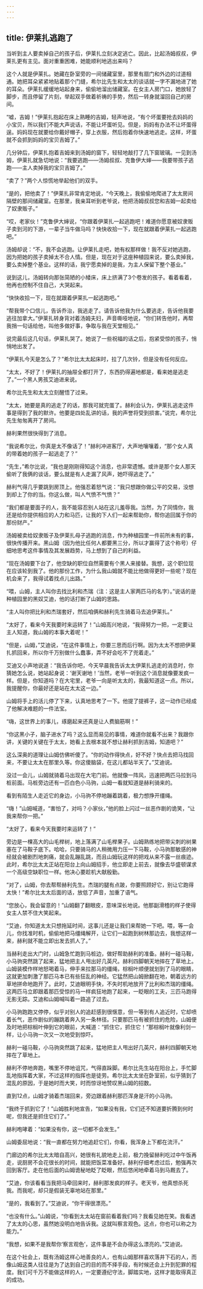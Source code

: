 ```yaml
---
---
---
```

title: 伊莱扎逃跑了
---






当听到主人要卖掉自己的孩子后，伊莱扎立刻决定逃亡。因此，比起汤姆叔叔，伊莱扎更有主见。面对重重困难，她能顺利地逃出来吗？

这个人就是伊莱扎。她藏在卧室旁的一间储藏室里，那里有扇门和外边的过道相通。她把耳朵紧紧地贴着那个门缝，希尔比先生和太太的谈话就一字不漏地进了她的耳朵。伊莱扎缓缓地站起身来，偷偷地溜出储藏室。在女主人房门口，她放轻了脚步，而且停留了片刻，举起双手做着祈祷的手势，然后一转身就溜回自己的房间。

“嘘，吉姆！”伊莱扎抱起在床上熟睡的吉姆，轻声地说，“有个坏蛋要抢去妈妈的小宝贝，所以我们不能大声说话，不能让坏蛋听见。但是，妈妈有办法不让坏蛋得逞。妈妈现在就要给你戴好帽子，穿上衣服，然后抱着你快速地逃走。这样，坏蛋就不会抓到妈妈的宝贝吉姆了。”

几分钟后，伊莱扎抱着吉姆来到汤姆的窗下，轻轻地敲打了几下窗玻璃。一见到汤姆，伊莱扎就急切地说：“我要逃跑——汤姆叔叔、克鲁伊大婶——我要带孩子逃跑——主人卖掉我的宝贝吉姆了。”

“卖了？”两个人惊慌地举起他们的双手。

“是的，把他卖了！”伊莱扎非常肯定地说，“今天晚上，我偷偷地爬进了太太房间隔壁的那间储藏室。在那里，我亲耳听到老爷说，他把汤姆叔叔您和吉姆一起卖给了奴隶贩子。”

“哎，老家伙！”克鲁伊大婶说，“你跟着伊莱扎一起逃跑吧！难道你愿意被奴隶贩子卖到河的下游，一辈子当牛做马吗？快快收拾一下，现在就跟着伊莱扎一起逃跑吧。”

汤姆却说：“不，我不会逃跑。让伊莱扎走吧，她有权那样做！我不反对她逃跑，因为把她的孩子卖掉太不合人情。但是，现在对于这座种植园来说，要么卖掉我，要么卖掉整个基业。这样的话，我宁愿卖掉的是我，为主人保留下整个基业。”

说到这儿，汤姆转向那张简陋的小矮床，床上挤满了3个卷发的孩子。看着看着，他再也控制不住自己，大哭起来。

“快快收拾一下，现在就跟着伊莱扎一起逃跑吧。”



“帮我带个口信儿，告诉乔治，我逃走了。请告诉他我为什么要逃走，告诉他我要逃往加拿大。”伊莱扎转身背对着汤姆夫妇，声音嘶哑地说，“你们转告他时，再帮我捎一句话给他，叫他多做好事，争取与我在天堂相见。”

说完最后这几句话，伊莱扎哭了。她说了一些祝福的话之后，抱紧受惊的孩子，悄悄地出发了。

“伊莱扎今天是怎么了？”希尔比太太起床时，拉了几次铃，但是没有任何反应。

“太太，不好了！伊莱扎的抽屉全都打开了，东西扔得遍地都是，看来她是逃走了。”一个黑人男孩艾迪进来说。

希尔比先生和太太立刻醒悟了过来。

“太太，她要是真的逃走了的话，那我可就完蛋了。赫利会认为，伊莱扎逃走这件事是得到了我的默许。他要是四处乱讲的话，我的声誉将受到损害。”说完，希尔比先生匆匆离开了房间。

赫利果然很快得到了消息。

“我说希尔比，你真是太不像话了！”赫利冲进客厅，大声地嚷嚷着，“那个女人真的带着她的孩子一起逃走了？”

“先生，”希尔比说，“我也是刚刚得知这个消息，也非常遗憾。或许是那个女人那天偷听了我俩的谈话，要么就是有人走漏了风声，她吓得逃走了。”

赫利气得几乎要跳到房顶上。他强忍着怒气说：“我只想跟你做公平的交易，没想到却上了你的当。你这么做，叫人气愤不气愤？”

“我们都是要面子的人，我不能容忍别人站在这儿羞辱我。当然，为了同情你，我还是给你提供相应的人力和马匹，让我的下人们一起来帮助你，帮你追回属于你的那份财产。”

汤姆被卖给奴隶贩子及伊莱扎母子逃跑的消息，作为种植园里一件前所未有的事，很快传播开来。黑山姆（因为他比任何人都要黑三分，所以才赢得了这个称号）仔细地思考这件事情及其发展趋势，马上想到了自己的利益。

“现在汤姆要下台了，他空缺的职位自然需要有个黑人来接替。我想，这个职位现在应该轮到我了。他的那份工作，为什么我山姆就不能比他做得更好一些呢？现在机会来了，我得试着找点儿出路。”

“喂，山姆，主人叫你去找比利和杰瑞（注：这是主人家两匹马的名字）。”说话的是种植园里的黑奴艾迪，他的话打断了山姆的思路。

“主人叫你把比利和杰瑞套好，然后咱俩和赫利先生骑着马去追伊莱扎。”

“太好了，看来今天我要时来运转了！”山姆高兴地说，“我得努力一把，一定要让主人知道，我山姆的本事大着呢！”

“但是，山姆，”艾迪说，“在这件事情上，你要三思而后行啊。因为太太不想把伊莱扎抓回来，所以你千万别做什么蠢事，弄不好会吃不了兜着走。”

艾迪又小声地说道：“我告诉你吧，今天早晨我告诉太太伊莱扎逃走的消息时，你猜她怎么说，她站起身说：‘谢天谢地！’当然，老爷一听到这个消息就像要发疯一样。但是，你知道吗？在大宅里，老爷一向是听太太的，我最知道这一点。所以，我提醒你，你最好还是站在太太这一边。”

山姆将手上的活儿停了下来，认真地思考了一下。他提了提裤子，这一动作已经成了他解决难题的一件法宝。

“嗨，这世界上的事儿，琢磨起来还真是让人费脑筋啊！”

“你这黑小子，脑子进水了吗？这么显而易见的事情，难道你就看不出来？我跟你讲，关键的关键在于太太，她看上去根本就不想让赫利抓到吉姆，知道吧？”

这么深奥的道理让山姆仿佛听傻了。“你的动作得快点，好不好？快点去把马找回来，不要让太太在那里久等。你这傻脑袋，在这儿都站半天了。”艾迪说。

没过一会儿，山姆就骑着马出现在大宅门前。他就像一阵风，迅速把两匹马拉到马桩前面。马桩旁边还有一匹白色小马驹，山姆一看就知道是赫利骑来的。

看到有陌生人走近它的身边，小马驹不停地蹦着跳着，极力想挣开缰绳。

“嗨！”山姆喊道，“害怕了，对吗？小家伙，”他的脸上闪过一丝恶作剧的诡笑，“让我来帮你一把。”

“太好了，看来今天我要时来运转了！”



旁边是一棵高大的山毛榉树，地上落满了山毛榉果子。山姆熟练地把带尖刺的树果塞在了马鞍子底下。哈哈，只要骑马的人稍微用力压一下马鞍，小马驹那敏感的神经就会被剧烈地刺痛，就会乱蹦乱跳，而且山姆玩这样的把戏从来不露一丝痕迹。此时，希尔比太太正站在阳台上向山姆招手，他立即走上前去，就像去华盛顿谋求一个高级空缺职位一样。他决心要趁机大献殷勤。

“对了，山姆，你去帮帮赫利先生。杰瑞的腿有点跛，你要照顾好它，别让它跑得太快！”希尔比太太后面的话，放低了声音，加重了语气。

“您放心，我会留意的！”山姆翻了翻眼皮，意味深长地说。他那副滑稽的样子使得女主人禁不住大笑起来。

“艾迪，你知道太太只想拖延时间，这事儿还是让我们来帮她一下吧。喂，等一会儿，你找准时机，偷偷地把马缰绳解开，让它们一起跑到树林那边去，我想这样一来，赫利就不能立即出发去抓人了。”

当赫利走出大门时，山姆急忙跑到马桩边，做好帮助赫利的准备。赫利一碰马鞍，小马驹突然跳了起来，猛地把主人甩出好几英尺。赫利四脚朝天地摔在了草地上。山姆装模作样地怒喝着马，伸手来拉那马的缰绳，棕榈叶顺便就划到了马的眼睛，这就更加刺激了那匹马本已有些狂乱的神经。它猛然把山姆掀翻在地，朝着远方的草地拼命地跑开了。此时，艾迪眼明手快，不失时机地放开了比利和杰瑞的缰绳。这两匹马立即跟着那匹受惊的马一样疯狂地跑了起来，一眨眼的工夫，三匹马跑得无影无踪。艾迪和山姆喊叫着一路追了过去。

小马驹跑跑又停停，似乎对别人的追赶感到很惬意，但一等到有人追近时，它却喷着长气，恶作剧似的蹦跳着奔入另一条林径。只要那匹马有被抓住的危险，山姆便及时地把棕榈叶伸到它的眼前，大喊道：“抓住它，抓住它！”那棕榈叶就像利剑一样，让小马驹一次又一次地受到惊吓。

赫利一碰马鞍，小马驹突然跳了起来，猛地把主人甩出好几英尺，赫利四脚朝天地摔在了草地上。



赫利不停地奔跑，嘴里不停地诅咒，气得直跺脚。希尔比先生站在阳台上，手忙脚乱地指挥着大家，不过这样的指挥也是徒劳。希尔比太太坐在卧室前，似乎猜到了混乱的原因，于是她时而大笑，时而惊讶地赞叹黑山姆的招数。

直到12点，山姆才骑着杰瑞回来，旁边跟着赫利那匹浑身是汗的小马驹。

“我终于抓到它了！”山姆胜利地宣告，“如果没有我，它们还不知道要折腾到何时呢，但我还是抓住它们了。”

赫利咆哮着：“如果没有你，这一切都不会发生。”

山姆委屈地说：“我一直都在努力地追赶它们，你看，我浑身上下都在流汗。”

门廊边的希尔比太太暗自高兴，她很有礼貌地走上前，极力挽留赫利吃过中午饭再走，说厨房不会花很长的时间，就能把饭菜准备好。赫利仔细考虑过后，勉强再次回到客厅。走在他后面的山姆诡秘地眨了眨眼，然后悠闲地牵着马到马厩去了。

“艾迪，你该看看当我把马牵回来时，赫利那发疯的样子。老天爷，他真想杀死我。而我呢，却只是假装无辜地站在那里。”

“是的，我看到了。”艾迪说，“你干得很漂亮。”

“也没有什么。”山姆说，“你看到太太站在窗前看着我们吗？我看见她在笑。我看透了太太的心思，虽然她没明白地告诉我。这就叫察言观色。这点，你也可以称之为能力。”

“我想，如果不是我帮你‘察言观色’，这件事是不会办得这么漂亮的。”艾迪说。

在这个社会上，既有汤姆这样心地善良的人，也有山姆那样喜欢落井下石的人，而像山姆这类人往往是为了达到自己的目的而不择手段，有时候还会上升到犯罪的程度。我们可千万不能做这样的人，一定要遵纪守法，脚踏实地，这样才能取得真正的成功。